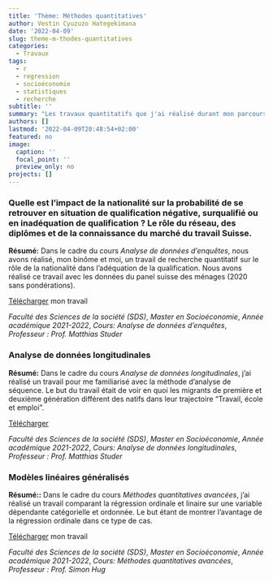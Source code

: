 ```yaml
---
title: 'Thème: Méthodes quantitatives'
author: Vestin Cyuzuzo Hategekimana
date: '2022-04-09'
slug: theme-m-thodes-quantitatives
categories:
  - Travaux
tags:
  - r
  - regression
  - socioéconomie
  - statistiques
  - recherche
subtitle: ''
summary: "Les travaux quantitatifs que j'ai réalisé durant mon parcours universitaire"
authors: []
lastmod: '2022-04-09T20:48:54+02:00'
featured: no
image:
  caption: ''
  focal_point: ''
  preview_only: no
projects: []
---
```


### Quelle est l’impact de la nationalité sur la probabilité de se retrouver en situation de qualification négative, surqualifié ou en inadéquation de qualification ? Le rôle du réseau, des diplômes et de la connaissance du marché du travail Suisse.

**Résumé:** Dans le cadre du cours _Analyse de données d'enquêtes_, nous avons réalisé, mon binôme et moi, un travail de recherche quantitatif sur le rôle de la nationalité dans l'adéquation de la qualification. Nous avons réalisé ce travail avec les données du panel suisse des ménages (2020 sans pondérations).

[Télécharger](/uploads/travaux/stat/ADE_Dossier_Hategekimana_Massard.pdf) mon travail

*Faculté des Sciences de la société (SDS)*, 
*Master en Socioéconomie*, 
*Année académique 2021-2022*, 
*Cours: Analyse de données d’enquêtes*, 
*Professeur : Prof. Matthias Studer*

### Analyse de données longitudinales

**Résumé:** Dans le cadre du cours _Analyse de données longitudinales_, j'ai réalisé un travail pour me familiarisé avec la méthode d'analyse de séquence. Le but du travail était de voir en quoi les migrants de première et deuxième génération différent des natifs dans leur trajectoire "Travail, école et emploi". 

[Télécharger](/uploads/travaux/stat/adl_1_Hategekimana.pdf)

*Faculté des Sciences de la société (SDS)*, 
*Master en Socioéconomie*, 
*Année académique 2021-2022*, 
*Cours: Analyse de données longitudinales*, 
*Professeur : Prof. Matthias Studer*

### Modèles linéaires généralisés

**Résumé::** Dans le cadre du cours _Méthodes quantitatives avancées_, j'ai réalisé un travail comparant la régression ordinale et linaire sur une variable dépendante catégorielle et ordonnée. Le but étant de montrer l'avantage de la régression ordinale dans ce type de cas.

[Télécharger](/uploads/travaux/stat/mqa_1_Hategekimana.pdf) mon travail

*Faculté des Sciences de la société (SDS)*, 
*Master en Socioéconomie*, 
*Année académique 2021-2022*, 
*Cours: Méthodes quantitatives avancées*, 
*Professeur : Prof. Simon Hug*